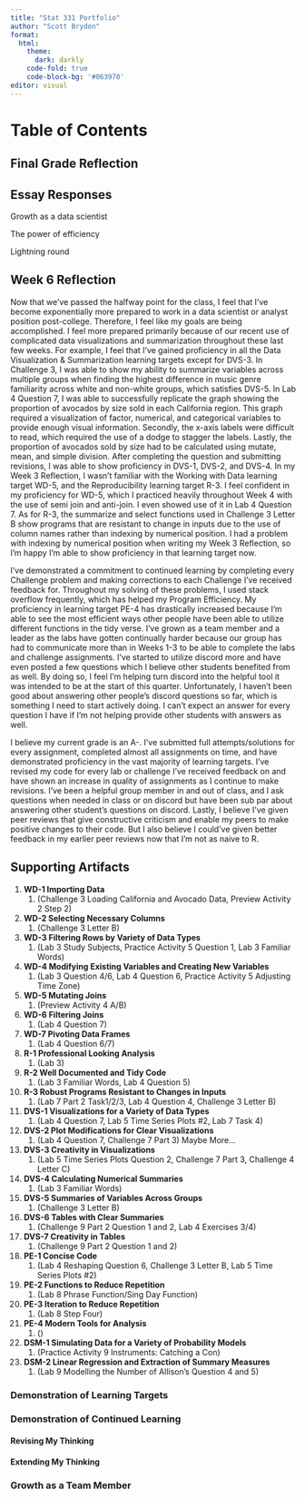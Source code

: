 ```yaml
---
title: "Stat 331 Portfolio"
author: "Scott Brydon"
format: 
  html: 
    theme:
      dark: darkly
    code-fold: true
    code-block-bg: '#063970'
editor: visual
---
```


# Table of Contents

## Final Grade Reflection

## Essay Responses

Growth as a data scientist

The power of efficiency

Lightning round

## Week 6 Reflection

Now that we've passed the halfway point for the class, I feel that I've become exponentially more prepared to work in a data scientist or analyst position post-college. Therefore, I feel like my goals are being accomplished. I feel more prepared primarily because of our recent use of complicated data visualizations and summarization throughout these last few weeks. For example, I feel that I've gained proficiency in all the Data Visualization & Summarization learning targets except for DVS-3. In Challenge 3, I was able to show my ability to summarize variables across multiple groups when finding the highest difference in music genre familiarity across white and non-white groups, which satisfies DVS-5. In Lab 4 Question 7, I was able to successfully replicate the graph showing the proportion of avocados by size sold in each California region. This graph required a visualization of factor, numerical, and categorical variables to provide enough visual information. Secondly, the x-axis labels were difficult to read, which required the use of a dodge to stagger the labels. Lastly, the proportion of avocados sold by size had to be calculated using mutate, mean, and simple division. After completing the question and submitting revisions, I was able to show proficiency in DVS-1, DVS-2, and DVS-4. In my Week 3 Reflection, I wasn't familiar with the Working with Data learning target WD-5, and the Reproducibility learning target R-3. I feel confident in my proficiency for WD-5, which I practiced heavily throughout Week 4 with the use of semi join and anti-join. I even showed use of it in Lab 4 Question 7. As for R-3, the summarize and select functions used in Challenge 3 Letter B show programs that are resistant to change in inputs due to the use of column names rather than indexing by numerical position. I had a problem with indexing by numerical position when writing my Week 3 Reflection, so I'm happy I'm able to show proficiency in that learning target now.

I've demonstrated a commitment to continued learning by completing every Challenge problem and making corrections to each Challenge I've received feedback for. Throughout my solving of these problems, I used stack overflow frequently, which has helped my Program Efficiency. My proficiency in learning target PE-4 has drastically increased because I'm able to see the most efficient ways other people have been able to utilize different functions in the tidy verse. I've grown as a team member and a leader as the labs have gotten continually harder because our group has had to communicate more than in Weeks 1-3 to be able to complete the labs and challenge assignments. I've started to utilize discord more and have even posted a few questions which I believe other students benefited from as well. By doing so, I feel I'm helping turn discord into the helpful tool it was intended to be at the start of this quarter. Unfortunately, I haven't been good about answering other people's discord questions so far, which is something I need to start actively doing. I can't expect an answer for every question I have if I'm not helping provide other students with answers as well.

I believe my current grade is an A-. I've submitted full attempts/solutions for every assignment, completed almost all assignments on time, and have demonstrated proficiency in the vast majority of learning targets. I've revised my code for every lab or challenge I've received feedback on and have shown an increase in quality of assignments as I continue to make revisions. I've been a helpful group member in and out of class, and I ask questions when needed in class or on discord but have been sub par about answering other student's questions on discord. Lastly, I believe I've given peer reviews that give constructive criticism and enable my peers to make positive changes to their code. But I also believe I could've given better feedback in my earlier peer reviews now that I'm not as naive to R.

## Supporting Artifacts

1.  **WD-1 Importing Data**
    1.  (Challenge 3 Loading California and Avocado Data, Preview Activity 2 Step 2)
2.  **WD-2 Selecting Necessary Columns**
    1.  (Challenge 3 Letter B)
3.  **WD-3 Filtering Rows by Variety of Data Types**
    1.  (Lab 3 Study Subjects, Practice Activity 5 Question 1, Lab 3 Familiar Words)
4.  **WD-4 Modifying Existing Variables and Creating New Variables**
    1.  (Lab 3 Question 4/6, Lab 4 Question 6, Practice Activity 5 Adjusting Time Zone)
5.  **WD-5 Mutating Joins**
    1.  (Preview Activity 4 A/B)
6.  **WD-6 Filtering Joins**
    1.  (Lab 4 Question 7)
7.  **WD-7 Pivoting Data Frames**
    1.  (Lab 4 Question 6/7)
8.  **R-1 Professional Looking Analysis**
    1.  (Lab 3)
9.  **R-2 Well Documented and Tidy Code**
    1.  (Lab 3 Familiar Words, Lab 4 Question 5)
10. **R-3 Robust Programs Resistant to Changes in Inputs**
    1.  (Lab 7 Part 2 Task1/2/3, Lab 4 Question 4, Challenge 3 Letter B)
11. **DVS-1 Visualizations for a Variety of Data Types**
    1.  (Lab 4 Question 7, Lab 5 Time Series Plots #2, Lab 7 Task 4)
12. **DVS-2 Plot Modifications for Clear Visualizations**
    1.  (Lab 4 Question 7, Challenge 7 Part 3) Maybe More...
13. **DVS-3 Creativity in Visualizations**
    1.  (Lab 5 Time Series Plots Question 2, Challenge 7 Part 3, Challenge 4 Letter C)
14. **DVS-4 Calculating Numerical Summaries**
    1.  (Lab 3 Familiar Words)
15. **DVS-5 Summaries of Variables Across Groups**
    1.  (Challenge 3 Letter B)
16. **DVS-6 Tables with Clear Summaries**
    1.  (Challenge 9 Part 2 Question 1 and 2, Lab 4 Exercises 3/4)
17. **DVS-7 Creativity in Tables**
    1.  (Challenge 9 Part 2 Question 1 and 2)
18. **PE-1 Concise Code**
    1.  (Lab 4 Reshaping Question 6, Challenge 3 Letter B, Lab 5 Time Series Plots #2)
19. **PE-2 Functions to Reduce Repetition**
    1.  (Lab 8 Phrase Function/Sing Day Function)
20. **PE-3 Iteration to Reduce Repetition**
    1.  (Lab 8 Step Four)
21. **PE-4 Modern Tools for Analysis**
    1.  ()
22. **DSM-1 Simulating Data for a Variety of Probability Models**
    1.  (Practice Activity 9 Instruments: Catching a Con)
23. **DSM-2 Linear Regression and Extraction of Summary Measures**
    1.  (Lab 9 Modelling the Number of Allison's Question 4 and 5)

### Demonstration of Learning Targets

### Demonstration of Continued Learning

#### Revising My Thinking

#### Extending My Thinking

### Growth as a Team Member
